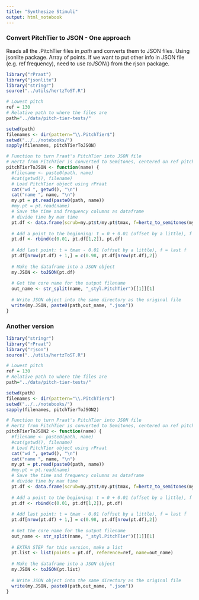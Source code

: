 ```yaml
---
title: "Synthesize Stimuli"
output: html_notebook
---
```


### Convert PitchTier to JSON - One approach

Reads all the .PitchTier files in $path$ and converts them to JSON files.
Using jsonlite package. Array of points. If we want to put other info in JSON file (e.g. ref frequency), need to use $toJSON()$ from the rjson package.

```r
library("rPraat")
library("jsonlite")
library("stringr")
source("../utils/hertzToST.R")

# Lowest pitch
ref = 130
# Relative path to where the files are
path="../data/pitch-tier-tests/"

setwd(path)
filenames <- dir(pattern="\\.PitchTier$")
setwd("../../notebooks/")
sapply(filenames, pitchTierToJSON)

# Function to turn Praat's PitchTier into JSON file
# Hertz from PitchTier is converted to Semitones, centered on ref pitch
pitchTierToJSON <- function(name) {
  #filename <- paste0(path, name)
  #cat(getwd(), filename)
  # Load PitchTier object using rPraat
  cat("wd ", getwd(), "\n")
  cat("name ", name, "\n")
  my.pt = pt.read(paste0(path, name))
  #my.pt = pt.read(name)
  # Save the time and frequency columns as dataframe
  # divide time by max time
  pt.df <- data.frame(scrub=my.pt$t/my.pt$tmax, f=hertz_to_semitones(my.pt$f, ref))  
  
  # Add a point to the beginning: t = 0 + 0.01 (offset by a little), f = first f
  pt.df <- rbind(c(0.01, pt.df[1,2]), pt.df)
  
  # Add last point: t = tmax - 0.01 (offset by a little), f = last f
  pt.df[nrow(pt.df) + 1,] = c(0.98, pt.df[nrow(pt.df),2])
  
  # Make the dataframe into a JSON object
  my.JSON <- toJSON(pt.df)
  
  # Get the core name for the output filename
  out_name <- str_split(name, "_styl.PitchTier")[[1]][1]
  
  # Write JSON object into the same directory as the original file
  write(my.JSON, paste0(path,out_name, ".json"))
}

```

### Another version

```r
library("stringr")
library("rPraat")
library("rjson")
source("../utils/hertzToST.R")

# Lowest pitch
ref = 130
# Relative path to where the files are
path="../data/pitch-tier-tests/"

setwd(path)
filenames <- dir(pattern="\\.PitchTier$")
setwd("../../notebooks/")
sapply(filenames, pitchTierToJSON2)

# Function to turn Praat's PitchTier into JSON file
# Hertz from PitchTier is converted to Semitones, centered on ref pitch
pitchTierToJSON2 <- function(name) {
  #filename <- paste0(path, name)
  #cat(getwd(), filename)
  # Load PitchTier object using rPraat
  cat("wd ", getwd(), "\n")
  cat("name ", name, "\n")
  my.pt = pt.read(paste0(path, name))
  #my.pt = pt.read(name)
  # Save the time and frequency columns as dataframe
  # divide time by max time
  pt.df <- data.frame(scrub=my.pt$t/my.pt$tmax, f=hertz_to_semitones(my.pt$f, ref))  
  
  # Add a point to the beginning: t = 0 + 0.01 (offset by a little), f = first f
  pt.df <- rbind(c(0.01, pt.df[1,2]), pt.df)
  
  # Add last point: t = tmax - 0.01 (offset by a little), f = last f
  pt.df[nrow(pt.df) + 1,] = c(0.98, pt.df[nrow(pt.df),2])
  
  # Get the core name for the output filename
  out_name <- str_split(name, "_styl.PitchTier")[[1]][1]
  
  # EXTRA STEP for this version, make a list
  pt.list <- list(points = pt.df, reference=ref, name=out_name)
  
  # Make the dataframe into a JSON object
  my.JSON <- toJSON(pt.list)
  
  # Write JSON object into the same directory as the original file
  write(my.JSON, paste0(path,out_name, ".json"))
}

```




